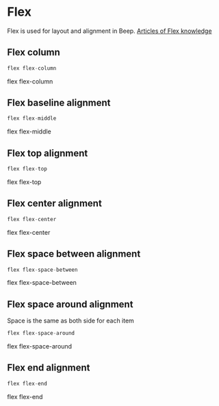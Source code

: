 
<Meta title="Utilities/Flex" />

<style>{`
.border-sb__card {
  font-family: "Open Sans", Helvetica, Arial, sans-serif;
  border-radius: 4px;
  background: #FFFFFF;
  box-shadow: rgba(0,0,0,0.10) 0 1px 3px 0;
  border: 1px solid rgba(0,0,0,.1);
  margin: 25px 0 40px;
  padding: 30px 20px;
}

.border-sb__item {
  margin-bottom: 20px;
}

.border-sb__label {
  vertical-align: top;
  width: 320px;
  color: #8d90a1;
  font-family: "Open Sans", Helvetica, Arial, sans-serif;
}

.border-sb__content {
  width: 100%;
  font-family: "Open Sans", Helvetica, Arial, sans-serif;
  font-size: 14px;
}
`}</style>

# Flex

Flex is used for layout and alignment in Beep. <a target="_blank" href="http://www.ruanyifeng.com/blog/2015/07/flex-grammar.html">Articles of Flex knowledge</a>

### 
## Flex column

```js live=true
flex flex-column
```
<div class="border-sb__card">
  <div class="border-sb__item flex flex-top">
    <label class="border-sb__label flex__shrink-fixed">flex flex-column</label>
    <div class="border-sb__content">
      <div class="flex flex-column" style={{backgroundColor: '#ffd100'}}>
        <div style={{margin: '8px', width: '120px', height: '150px', backgroundColor: '#ff9419', fontSize: 'inherit'}}></div>
        <div style={{margin: '8px', width: '80px', height: '150px', backgroundColor: '#ff9419', fontSize: 'inherit'}}></div>
      </div>
    </div>
  </div>
</div>

### 
## Flex baseline alignment

```js live=true
flex flex-middle
```
<div class="border-sb__card">
  <div class="border-sb__item flex flex-top">
    <label class="border-sb__label flex__shrink-fixed">flex flex-middle</label>
    <div class="border-sb__content" style={{backgroundColor: '#ffd100'}}>
      <div class="flex flex-middle">
        <div style={{margin: '8px', width: '150px', height: '150px', backgroundColor: '#ff9419', fontSize: 'inherit'}}></div>
        <div style={{margin: '8px', width: '200px', height: '200px', backgroundColor: '#ff9419', fontSize: 'inherit'}}></div>
      </div>
    </div>
  </div>
</div>

### 
## Flex top alignment

```js live=true
flex flex-top
```
<div class="border-sb__card">
  <div class="border-sb__item flex flex-top">
    <label class="border-sb__label flex__shrink-fixed">flex flex-top</label>
    <div class="border-sb__content" style={{backgroundColor: '#ffd100'}}>
      <div class="flex flex-top">
        <div style={{margin: '8px', width: '150px', height: '150px', backgroundColor: '#ff9419', fontSize: 'inherit'}}></div>
        <div style={{margin: '8px', width: '200px', height: '200px', backgroundColor: '#ff9419', fontSize: 'inherit'}}></div>
      </div>
    </div>
  </div>
</div>

### 
## Flex center alignment

```js live=true
flex flex-center
```
<div class="border-sb__card">
  <div class="border-sb__item flex flex-top">
    <label class="border-sb__label flex__shrink-fixed">flex flex-center</label>
    <div class="border-sb__content">
      <div class="flex flex-center" style={{backgroundColor: '#ffd100'}}>
        <div style={{margin: '8px', width: '120px', height: '150px', backgroundColor: '#ff9419', fontSize: 'inherit'}}></div>
        <div style={{margin: '8px', width: '80px', height: '150px', backgroundColor: '#ff9419', fontSize: 'inherit'}}></div>
      </div>
    </div>
  </div>
</div>

### 
## Flex space between alignment

```js live=true
flex flex-space-between
```
<div class="border-sb__card">
  <div class="border-sb__item flex flex-top">
    <label class="border-sb__label flex__shrink-fixed">flex flex-space-between</label>
    <div class="border-sb__content">
      <div class="flex flex-space-between" style={{backgroundColor: '#ffd100'}}>
        <div style={{margin: '8px', width: '120px', height: '150px', backgroundColor: '#ff9419', fontSize: 'inherit'}}></div>
        <div style={{margin: '8px', width: '80px', height: '150px', backgroundColor: '#ff9419', fontSize: 'inherit'}}></div>
      </div>
    </div>
  </div>
</div>

### 
## Flex space around alignment
Space is the same as both side for each item

```js live=true
flex flex-space-around
```
<div class="border-sb__card">
  <div class="border-sb__item flex flex-top">
    <label class="border-sb__label flex__shrink-fixed">flex flex-space-around</label>
    <div class="border-sb__content">
      <div class="flex flex-space-around" style={{backgroundColor: '#ffd100'}}>
        <div style={{margin: '8px', width: '120px', height: '150px', backgroundColor: '#ff9419', fontSize: 'inherit'}}></div>
        <div style={{margin: '8px', width: '80px', height: '150px', backgroundColor: '#ff9419', fontSize: 'inherit'}}></div>
      </div>
    </div>
  </div>
</div>

### 
## Flex end alignment

```js live=true
flex flex-end
```
<div class="border-sb__card">
  <div class="border-sb__item flex flex-top">
    <label class="border-sb__label flex__shrink-fixed">flex flex-end</label>
    <div class="border-sb__content">
      <div class="flex flex-end" style={{backgroundColor: '#ffd100'}}>
        <div style={{margin: '8px', width: '120px', height: '150px', backgroundColor: '#ff9419', fontSize: 'inherit'}}></div>
        <div style={{margin: '8px', width: '80px', height: '150px', backgroundColor: '#ff9419', fontSize: 'inherit'}}></div>
      </div>
    </div>
  </div>
</div>